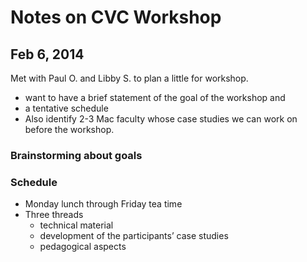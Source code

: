 # Notes on CVC Workshop

## Feb 6, 2014

Met with Paul O. and Libby S. to plan a little for workshop.

* want to have a brief statement of the goal of the workshop and
* a tentative schedule
* Also identify 2-3 Mac faculty whose case studies we can work on before the workshop.

### Brainstorming about goals



### Schedule

* Monday lunch through Friday tea time
* Three threads
    * technical material
    * development of the participants' case studies
    * pedagogical aspects
    
    